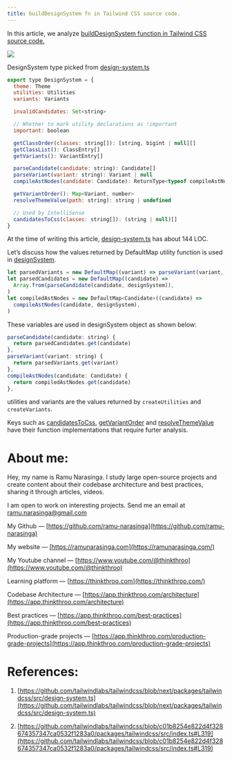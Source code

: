 ```yaml
---
title: buildDesignSystem fn in Tailwind CSS source code.
---
```


In this article, we analyze [buildDesignSystem function in Tailwind CSS source code.](https://github.com/tailwindlabs/tailwindcss/blob/next/packages/tailwindcss/src/design-system.ts#L36)

![](https://miro.medium.com/v2/resize:fit:875/1*OcKTGhnCYia7TSxHpMGHsg.png)

DesignSystem type picked from [design-system.ts](https://github.com/tailwindlabs/tailwindcss/blob/next/packages/tailwindcss/src/design-system.ts#L36)

```js
export type DesignSystem = {
  theme: Theme
  utilities: Utilities
  variants: Variants

  invalidCandidates: Set<string>

  // Whether to mark utility declarations as !important
  important: boolean

  getClassOrder(classes: string[]): [string, bigint | null][]
  getClassList(): ClassEntry[]
  getVariants(): VariantEntry[]

  parseCandidate(candidate: string): Candidate[]
  parseVariant(variant: string): Variant | null
  compileAstNodes(candidate: Candidate): ReturnType<typeof compileAstNodes>

  getVariantOrder(): Map<Variant, number>
  resolveThemeValue(path: string): string | undefined

  // Used by IntelliSense
  candidatesToCss(classes: string[]): (string | null)[]
}
```

At the time of writing this article, [design-system.ts](https://github.com/tailwindlabs/tailwindcss/blob/next/packages/tailwindcss/src/design-system.ts#L36) has about 144 LOC.

Let’s discuss how the values returned by DefaultMap utility function is used in [designSystem](https://github.com/tailwindlabs/tailwindcss/blob/next/packages/tailwindcss/src/design-system.ts#L48).

```js
let parsedVariants = new DefaultMap((variant) => parseVariant(variant, designSystem))
let parsedCandidates = new DefaultMap((candidate) =>
  Array.from(parseCandidate(candidate, designSystem)),
)
let compiledAstNodes = new DefaultMap<Candidate>((candidate) =>
  compileAstNodes(candidate, designSystem),
)
```

These variables are used in designSystem object as shown below:

```js
parseCandidate(candidate: string) {
  return parsedCandidates.get(candidate)
},
parseVariant(variant: string) {
  return parsedVariants.get(variant)
},
compileAstNodes(candidate: Candidate) {
  return compiledAstNodes.get(candidate)
},
```

utilities and variants are the values returned by `createUtilities` and `createVariants`.

Keys such as [candidatesToCss](https://github.com/tailwindlabs/tailwindcss/blob/next/packages/tailwindcss/src/design-system.ts#L56C5-L56C20), [getVariantOrder](https://github.com/tailwindlabs/tailwindcss/blob/next/packages/tailwindcss/src/design-system.ts#L97) and [resolveThemeValue](https://github.com/tailwindlabs/tailwindcss/blob/next/packages/tailwindcss/src/design-system.ts#L122) have their function implementations that require furter analysis.

# **About me:**

Hey, my name is Ramu Narasinga. I study large open-source projects and create content about their codebase architecture and best practices, sharing it through articles, videos.

I am open to work on interesting projects. Send me an email at ramu.narasinga@gmail.com

My Github — [https://github.com/ramu-narasinga](https://github.com/ramu-narasinga)

My website — [https://ramunarasinga.com](https://ramunarasinga.com/)

My Youtube channel — [https://www.youtube.com/@thinkthroo](https://www.youtube.com/@thinkthroo)

Learning platform — [https://thinkthroo.com](https://thinkthroo.com/)

Codebase Architecture — [https://app.thinkthroo.com/architecture](https://app.thinkthroo.com/architecture)

Best practices — [https://app.thinkthroo.com/best-practices](https://app.thinkthroo.com/best-practices)

Production-grade projects — [https://app.thinkthroo.com/production-grade-projects](https://app.thinkthroo.com/production-grade-projects)

# **References:**

1. [https://github.com/tailwindlabs/tailwindcss/blob/next/packages/tailwindcss/src/design-system.ts](https://github.com/tailwindlabs/tailwindcss/blob/next/packages/tailwindcss/src/design-system.ts)
    
2. [https://github.com/tailwindlabs/tailwindcss/blob/c01b8254e822d4f328674357347ca0532f1283a0/packages/tailwindcss/src/index.ts#L319](https://github.com/tailwindlabs/tailwindcss/blob/c01b8254e822d4f328674357347ca0532f1283a0/packages/tailwindcss/src/index.ts#L319)
    

[  
](https://medium.com/tag/javascript?source=post_page-----dc5c2c6036a1--------------------------------)
